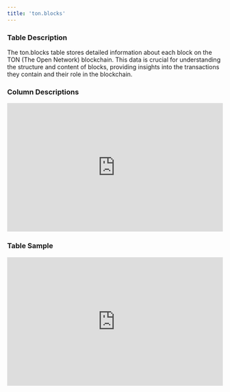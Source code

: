 ```yaml
---
title: 'ton.blocks'
---
```


### Table Description
The ton.blocks table stores detailed information about each block on the TON (The Open Network) blockchain. This data is crucial for understanding the structure and content of blocks, providing insights into the transactions they contain and their role in the blockchain.
### Column Descriptions

<div>
    <iframe
        src="http://127.0.0.1:3000/columns/ton.blocks"
        width="100%"
        height="300px"
        frameBorder="0"
        scrolling="no"
    ></iframe>
</div>

### Table Sample

<div>
    <iframe
        src="http://127.0.0.1:3000/data/ton.blocks"
        width="100%"
        height="300px"
        frameBorder="0"
        scrolling="no"
    ></iframe>
</div>